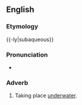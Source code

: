 ==English==

===Etymology===
{{-ly|subaqueous}}

===Pronunciation===
*{{IPA|sɜˈbeɪkwiəsli}}

===Adverb===
{{en-adv|-}}

# Taking place [[underwater]].